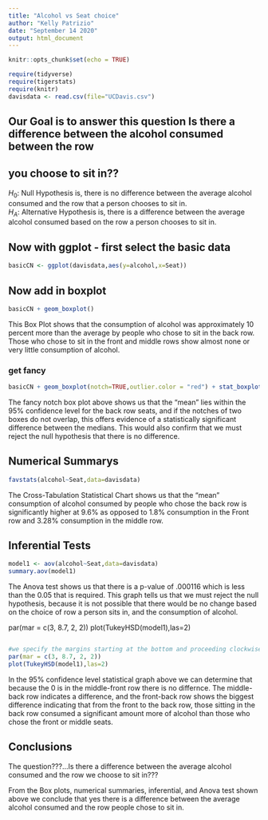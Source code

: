 ```yaml
---
title: "Alcohol vs Seat choice"
author: "Kelly Patrizio"
date: "September 14 2020"
output: html_document
---
```


```r
knitr::opts_chunk$set(echo = TRUE)
```

```r
require(tidyverse)
require(tigerstats)
require(knitr)
davisdata <- read.csv(file="UCDavis.csv")
```
## Our Goal is to answer this question Is there a difference between the alcohol consumed between the row
## you choose to sit in??

$H_0$: Null Hypothesis is, there is no difference between the average alcohol consumed and the row that a person chooses to sit in.  
$H_A$: Alternative Hypothesis is, there is a difference between the average alcohol consumed based on the row a person chooses to sit in.   

## Now with ggplot - first select the basic data

```r
basicCN <- ggplot(davisdata,aes(y=alcohol,x=Seat))
```
## Now add in boxplot

```r
basicCN + geom_boxplot()
```
  
This Box Plot shows that the consumption of alcohol was approximately 10 percent more than the average by people who chose to sit in the back row. Those who chose to sit in the front and middle rows show almost none or very little consumption of alcohol.   
  
### get fancy  

```r
basicCN + geom_boxplot(notch=TRUE,outlier.color = "red") + stat_boxplot(geom ='errorbar') + labs(title="Fancy notch boxplot \n with 2 lines")
```
  
The fancy notch box plot above shows us that the "mean" lies within the 95%  confidence level  for the back row seats, and if the notches of two boxes do not overlap, this offers evidence of a statistically significant difference between the medians.  This would also confirm that we must reject the null hypothesis that there is no difference.

## Numerical Summarys 
```r
favstats(alcohol~Seat,data=davisdata)
```
  
The Cross-Tabulation Statistical Chart shows us that the "mean" consumption of alcohol consumed by people who chose the back row is significantly higher at 
9.6% as opposed to 1.8% consumption in the Front row and 3.28% consumption in the middle row.  

## Inferential Tests
```r
model1 <- aov(alcohol~Seat,data=davisdata)
summary.aov(model1)
```
  
The Anova test shows us that there is a p-value of .000116 which is less than the 0.05 that is required.  This graph tells us that we must reject the null hypothesis, because it is not possible that there would be no change based on the choice of row a person sits in, and the consumption of alcohol. 

par(mar = c(3, 8.7, 2, 2))
plot(TukeyHSD(model1),las=2)
```

```
```r
#we specify the margins starting at the bottom and proceeding clockwise - thus 8.7 is the left side margin to hold the names of the factors
par(mar = c(3, 8.7, 2, 2))
plot(TukeyHSD(model1),las=2)
```
  
In the 95% confidence level statistical graph above we can determine that because the 0 is in the middle-front row there is no differnce.  The middle-back row indicates a difference, and the front-back row shows the biggest difference indicating that from the front to the back row, those sitting in the back row consumed a significant amount more of alcohol than those who chose the front or middle seats.    

## Conclusions
The question???...Is there a difference between the average alcohol consumed and the row we choose to sit in???  

From the Box plots, numerical summaries, inferential, and Anova test shown above we conclude that yes there is a difference between the average alcohol consumed and the row people chose to sit in.    

 




